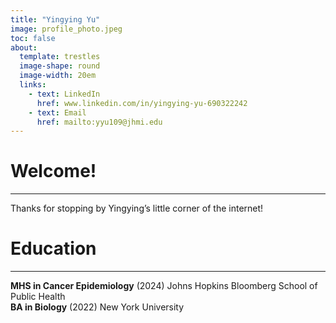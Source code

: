 ```yaml
---
title: "Yingying Yu"
image: profile_photo.jpeg
toc: false
about: 
  template: trestles
  image-shape: round
  image-width: 20em
  links: 
    - text: LinkedIn
      href: www.linkedin.com/in/yingying-yu-690322242
    - text: Email
      href: mailto:yyu109@jhmi.edu
---
```


# Welcome!

------------------------------------------------------------------------

Thanks for stopping by Yingying's little corner of the internet!

# Education

------------------------------------------------------------------------

**MHS in Cancer Epidemiology** (2024) Johns Hopkins Bloomberg School of Public Health\
**BA in Biology** (2022) New York University
